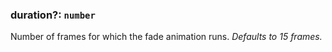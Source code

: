### duration?: `number`

Number of frames for which the fade animation runs. _Defaults to 15 frames._
